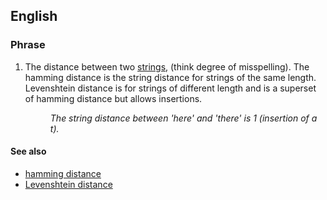 ==English==

===Phrase===
{{en-noun|sg=[[string]] [[distance]]}}

#{{computer science}} The distance between two [[string]]s, (think degree of misspelling). The hamming distance is the string distance for strings of the same length. Levenshtein distance is for strings of different length and is a superset of hamming distance but allows insertions.
#:''The string distance between 'here' and 'there' is 1 (insertion of a t).''

====See also====
*[[hamming distance]]
*[[Levenshtein distance]]
